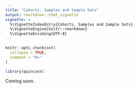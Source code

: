```yaml
---
title: "Cohorts, Samples and Sample Sets"
output: rmarkdown::html_vignette
vignette: >
  %\VignetteIndexEntry{Cohorts, Samples and Sample Sets}
  %\VignetteEngine{knitr::rmarkdown}
  %\VignetteEncoding{UTF-8}
---
```


```r
knitr::opts_chunk$set(
  collapse = TRUE,
  comment = "#>"
)
```

```r
library(quincunx)
```

Coming soon.
